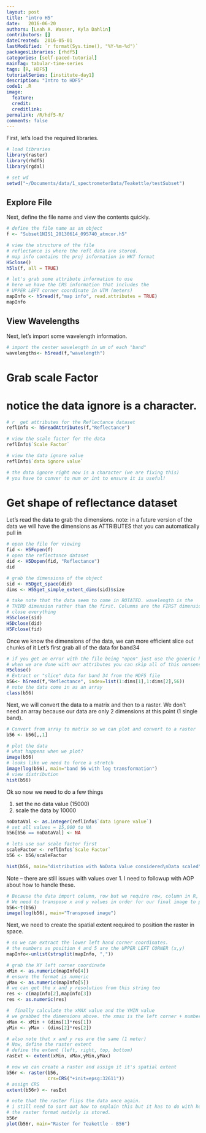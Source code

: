 ```yaml
---
layout: post
title: "intro H5"
date:   2016-06-20
authors: [Leah A. Wasser, Kyla Dahlin]
contributors: []
dateCreated:  2016-05-01
lastModified: `r format(Sys.time(), "%Y-%m-%d")`
packagesLibraries: [rhdf5]
categories: [self-paced-tutorial]
mainTag: tabular-time-series
tags: [R, HDF5]
tutorialSeries: [institute-day1]
description: "Intro to HDF5"
code1: .R
image:
  feature: 
  credit: 
  creditlink:
permalink: /R/hdf5-R/
comments: false
---
```


First, let's load the required libraries.

```r
# load libraries
library(raster)
library(rhdf5)
library(rgdal)

# set wd
setwd("~/Documents/data/1_spectrometerData/Teakettle/testSubset")
```

## Explore File
Next, define the file name and view the contents quickly.

```r
# define the file name as an object
f <- "Subset1NIS1_20130614_095740_atmcor.h5"

# view the structure of the file
# reflectance is where the refl data are stored. 
# map info contains the proj information in WKT format
H5close()
h5ls(f, all = TRUE)

# let's grab some attribute information to use 
# here we have the CRS information that includes the 
# UPPER LEFT corner coordinate in UTM (meters)
mapInfo <- h5read(f,"map info", read.attributes = TRUE)
mapInfo

```

## View Wavelengths

Next, let's import some wavelength information.

```r
# import the center wavelength in um of each "band"
wavelengths<- h5read(f,"wavelength")

```

# Grab scale Factor
# notice the data ignore is a character.

```r

# r  get attributes for the Reflectance dataset
reflInfo <- h5readAttributes(f,"Reflectance")

# view the scale factor for the data
reflInfo$`Scale Factor`

# view the data ignore value
reflInfo$`data ignore value`

# the data ignore right now is a character (we are fixing this)
# you have to conver to num or int to ensure it is useful!


```

# Get shape of reflectance dataset

Let's 
read the data to grab the dimensions.
note: in a future version of the data we will have the dimensions as ATTRIBUTES
that you can automatically pull in

```r

# open the file for viewing
fid <- H5Fopen(f)
# open the reflectance dataset
did <- H5Dopen(fid, "Reflectance")
did

# grab the dimensions of the object
sid <- H5Dget_space(did)
dims <- H5Sget_simple_extent_dims(sid)$size

# take note that the data seem to come in ROTATED. wavelength is the 
# THIRD dimension rather than the first. Columns are the FIRST dimension, then rows.
# close everything
H5Sclose(sid)
H5Dclose(did)
H5Fclose(fid)

```

Once we know the dimensions of the data, we can more efficient slice out chunks of it
Let's first grab all of the data for band34

```r
# if you get an error with the file being "open" just use the generic h5 close below
# when we are done with our attributes you can skip all of this nonsense :)
H5close()
# Extract or "slice" data for band 34 from the HDF5 file
b56<- h5read(f,"Reflectance", index=list(1:dims[1],1:dims[2],56))
# note the data come in as an array
class(b56)

```

Next, we will convert the data to a matrix and then to a raster.
We don't need an array because our data are only 2 dimensions at this point (1 single band).

```r
# Convert from array to matrix so we can plot and convert to a raster
b56 <- b56[,,1]

# plot the data
# what happens when we plot?
image(b56)
# looks like we need to force a stretch
image(log(b56), main="band 56 with log transformation")
# view distribution
hist(b56)

```

Ok so now we need to do a few things

1. set the no data value (15000)
2. scale the data by 10000

```r

noDataVal <- as.integer(reflInfo$`data ignore value`)
# set all values = 15,000 to NA
b56[b56 == noDataVal] <- NA

# lets use our scale factor first
scaleFactor <- reflInfo$`Scale Factor`
b56 <- b56/scaleFactor

hist(b56, main="distribution with NoData Value considered\nData scaled")
```


Note -- there are still issues with values over 1. I need to followup with
AOP about how to handle these. 
```r
# Because the data import column, row but we require row, column in R, 
# We need to transpose x and y values in order for our final image to plot properly
b56<-t(b56)
image(log(b56), main="Transposed image")

```

Next, we need to create the spatial extent required to position the raster in space. 
```r
# so we can extract the lower left hand corner coordinates.
# the numbers as position 4 and 5 are the UPPER LEFT CORNER (x,y)
mapInfo<-unlist(strsplit(mapInfo, ","))

# grab the XY left corner coordinate
xMin <- as.numeric(mapInfo[4])
# ensure the format is numeric
yMax <- as.numeric(mapInfo[5])
# we can get the x and y resolution from this string too
res <- c(mapInfo[2],mapInfo[3])
res <- as.numeric(res)

#  finally calculate the xMAX value and the YMIN value
# we grabbed the dimensions above. the xmax is the left corner + number of columns* resolution
xMax <- xMin + (dims[1]*res[1])
yMin <- yMax - (dims[2]*res[2])

# also note that x and y res are the same (1 meter)
# Now, define the raster extent
# define the extent (left, right, top, bottom)
rasExt <- extent(xMin, xMax,yMin,yMax)

# now we can create a raster and assign it it's spatial extent
b56r <- raster(b56,
               crs=CRS("+init=epsg:32611"))
# assign CRS
extent(b56r) <- rasExt

# note that the raster flips the data once again.
# i still need to sort out how to explain this but it has to do with how
# the raster format nativly is stored.
b56r
plot(b56r, main="Raster for Teakettle - B56")

```


